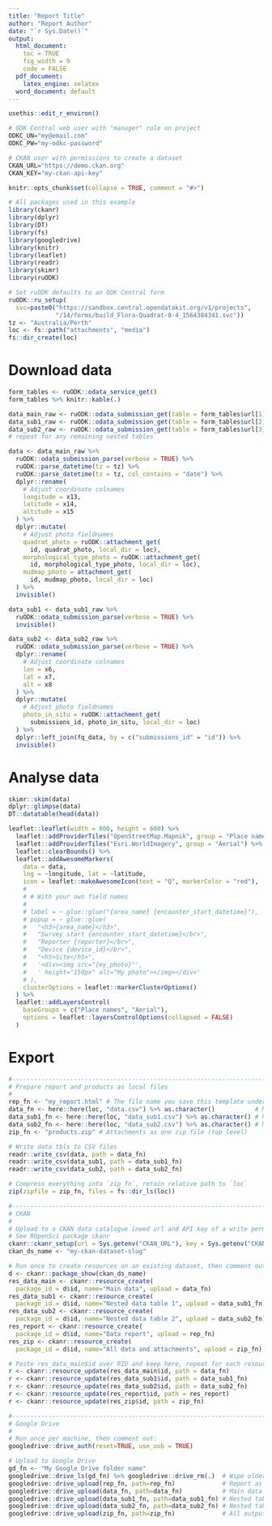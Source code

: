 ```yaml
---
title: "Report Title"
author: "Report Author"
date: "`r Sys.Date()`"
output:
  html_document:
    toc = TRUE
    fig_width = 9
    code = FALSE
  pdf_document:
    latex_engine: xelatex
  word_document: default
---
```

<!--  
This Rmd template provides an example workflow to access submissions and 
attachments of a given ODK Central form using its OData API and disseminate
data, attachments, and this report via CKAN or Google Drive.

You will need:
* An ODK Central form's OData Service URL (ending in .svc), accessed from the 
  "Analyse using OData" button on the form submission tab.
* Username and password of an ODK Central webuser authorised to view this form.
* Optional: base URL and write-permitted API key for a CKAN instance.
* Optional: a Google account and the means to authenticate (e.g. phone for 2FA).
-->

<!--
Step 1: Setup ruODK, ckanr
Secrets are set as environment variables to keep them outside of this document. 
Read vignette "setup" for further information.
-->
<!-- 1a. Open the .Renviron file:  -->
```r
usethis::edit_r_environ()
```

<!-- 1b. Paste the following block usign your own, working credentials:  -->
```r
# ODK Central web user with "manager" role on project
ODKC_UN="my@email.com"
ODKC_PW="my-odkc-password"

# CKAN user with permissions to create a dataset
CKAN_URL="https://demo.ckan.org"
CKAN_KEY="my-ckan-api-key"
```
<!-- 1c: Restart the R session to load these environment variables. -->

<!-- 
* Configure ODK Central base URL (url), project ID (pid), and form ID (fid) 
  in one step using the OData Service URL.
* Paste your own Service URL over `svc="..."`.
* Paste your local timezone over `Australia/Perth`.
* Adjust `loc` to a local subfolder for downloaded attachments.
-->
```r
knitr::opts_chunk$set(collapse = TRUE, comment = "#>")

# All packages used in this example
library(ckanr)
library(dplyr)
library(DT)
library(fs)
library(googledrive)
library(knitr)
library(leaflet)
library(readr)
library(skimr)
library(ruODK)

# Set ruODK defaults to an ODK Central form
ruODK::ru_setup(
  svc=paste0("https://sandbox.central.opendatakit.org/v1/projects",
             "/14/forms/build_Flora-Quadrat-0-4_1564384341.svc"))
tz <- "Australia/Perth"
loc <- fs::path("attachments", "media")
fs::dir_create(loc)
```

# Download data
<!-- Get table names. `form_tables` will contain one row per separate table. -->
```r
form_tables <- ruODK::odata_service_get()
form_tables %>% knitr::kable(.)
```

<!-- 
Get and parse submissions.

* Rename any point coordinates which come out as `xn`, `xn+1`, `xn+2` into 
  longitude, latitude, altitude.
* Repeat parse_datetime for each form field name that symbolises a datetime.
  Default assumes "time", example shows an additional step to also parse any
  form field with "date" in its name.


Repeat for each table name in form_tables$url. 
-->
```r
data_main_raw <- ruODK::odata_submission_get(table = form_tables$url[1])
data_sub1_raw <- ruODK::odata_submission_get(table = form_tables$url[2])
data_sub2_raw <- ruODK::odata_submission_get(table = form_tables$url[3])
# repeat for any remaining nested tables

data <- data_main_raw %>% 
  ruODK::odata_submission_parse(verbose = TRUE) %>%
  ruODK::parse_datetime(tz = tz) %>% 
  ruODK::parse_datetime(tz = tz, col_contains = "date") %>%
  dplyr::rename(
    # Adjust coordinate colnames
    longitude = x13,
    latitude = x14,
    altitude = x15
  ) %>%
  dplyr::mutate(
    # Adjust photo fieldnames
    quadrat_photo = ruODK::attachment_get(
      id, quadrat_photo, local_dir = loc),
    morphological_type_photo = ruODK::attachment_get(
      id, morphological_type_photo, local_dir = loc),
    mudmap_photo = attachment_get(
      id, mudmap_photo, local_dir = loc)
  ) %>%
  invisible()

data_sub1 <- data_sub1_raw %>% 
  ruODK::odata_submission_parse(verbose = TRUE) %>% 
  invisible()

data_sub2 <- data_sub2_raw %>%
  ruODK::odata_submission_parse(verbose = TRUE) %>% 
  dplyr::rename(
    # Adjust coordinate colnames
    lon = x6,
    lat = x7,
    alt = x8
  ) %>%
  dplyr::mutate(
    # Adjust photo fieldnames
    photo_in_situ = ruODK::attachment_get(
      submissions_id, photo_in_situ, local_dir = loc)
  ) %>%
  dplyr::left_join(fq_data, by = c("submissions_id" = "id")) %>%
  invisible()
```

# Analyse data
<!-- Summarise, analyse, visualise the tibble(s) data (, data_sub1, data_sub2) -->
```r
skimr::skim(data)
dplyr::glimpse(data)
DT::datatable(head(data))
```

```r
leaflet::leaflet(width = 800, height = 600) %>%
  leaflet::addProviderTiles("OpenStreetMap.Mapnik", group = "Place names") %>%
  leaflet::addProviderTiles("Esri.WorldImagery", group = "Aerial") %>%
  leaflet::clearBounds() %>%
  leaflet::addAwesomeMarkers(
    data = data,
    lng = ~longitude, lat = ~latitude,
    icon = leaflet::makeAwesomeIcon(text = "Q", markerColor = "red"),
    # 
    # # With your own field names
    # 
    # label = ~ glue::glue("{area_name} {encounter_start_datetime}"),
    # popup = ~ glue::glue(
    #   "<h3>{area_name}</h3>",
    #   "Survey start {encounter_start_datetime}</br>",
    #   "Reporter {reporter}</br>",
    #   "Device {device_id}</br>",
    #   "<h5>Site</h5>",
    #   '<div><img src="{my_photo}"',
    #   ' height="150px" alt="My photo"></img></div>'
    # ),
    clusterOptions = leaflet::markerClusterOptions()
  ) %>%
  leaflet::addLayersControl(
    baseGroups = c("Place names", "Aerial"),
    options = leaflet::layersControlOptions(collapsed = FALSE)
  )
```

# Export
<!--
The form submissions are now extracted and visualised. What's next:

* Save data to local files (e.g. CSV).
* Compile report (e.g. to HTML).
* Compress all outputs as ZIP.
* Upload these artifacts to a CKAN data catalogue.
* Upload same artifacts to Google Drive.

Notes: 

* Generate the HTML report once off without the next chunk (`eval=F`), 
  as the chunk refers to the rendered output file (HTML) before the file is 
  created initially.
* Run report always twice to generate (run 1) and upload (run 2) the latest HTML.
-->
```r
#------------------------------------------------------------------------------#
# Prepare report and products as local files
#
rep_fn <- "my_report.html" # The file name you save this template under
data_fn <- here::here(loc, "data.csv") %>% as.character()           # Main data
data_sub1_fn <- here::here(loc, "data_sub1.csv") %>% as.character() # Nested table 1
data_sub2_fn <- here::here(loc, "data_sub2.csv") %>% as.character() # Nested table 2
zip_fn <- "products.zip" # Attachments as one zip file (top level)

# Write data tbls to CSV files
readr::write_csv(data, path = data_fn)
readr::write_csv(data_sub1, path = data_sub1_fn)
readr::write_csv(data_sub2, path = data_sub2_fn)

# Compress everything into `zip_fn`, retain relative path to `loc`
zip(zipfile = zip_fn, files = fs::dir_ls(loc))

#------------------------------------------------------------------------------#
# CKAN
#
# Upload to a CKAN data catalogue (need url and API key of a write permitted user)
# See ROpenSci package ckanr
ckanr::ckanr_setup(url = Sys.getenv("CKAN_URL"), key = Sys.getenv("CKAN_KEY"))
ckan_ds_name <- "my-ckan-dataset-slug"

# Run once to create resources on an existing dataset, then comment out
d <- ckanr::package_show(ckan_ds_name)
res_data_main <- ckanr::resource_create(
  package_id = d$id, name="Main data", upload = data_fn)
res_data_sub1 <- ckanr::resource_create(
  package_id = d$id, name="Nested data table 1", upload = data_sub1_fn)
res_data_sub2 <- ckanr::resource_create(
  package_id = d$id, name="Nested data table 2", upload = data_sub2_fn)
res_report <- ckanr::resource_create(
  package_id = d$id, name="Data report", upload = rep_fn)
res_zip <- ckanr::resource_create(
  package_id = d$id, name="All data and attachments", upload = zip_fn)

# Paste res_data_main$id over RID and keep here, repeat for each resource
r <- ckanr::resource_update(res_data_main$id, path = data_fn)
r <- ckanr::resource_update(res_data_sub1$id, path = data_sub1_fn)
r <- ckanr::resource_update(res_data_sub2$id, path = data_sub2_fn)
r <- ckanr::resource_update(res_report$id, path = res_report)
r <- ckanr::resource_update(res_zip$id, path = zip_fn)

#------------------------------------------------------------------------------#
# Google Drive
#
# Run once per machine, then comment out:
googledrive::drive_auth(reset=TRUE, use_oob = TRUE)

# Upload to Google Drive
gd_fn <- "My Google Drive folder name"
googledrive::drive_ls(gd_fn) %>% googledrive::drive_rm(.)  # Wipe older outputs
googledrive::drive_upload(rep_fn, path=rep_fn)             # Report as HTML
googledrive::drive_upload(data_fn, path=data_fn)           # Main data as CSV
googledrive::drive_upload(data_sub1_fn, path=data_sub1_fn) # Nested table 1 as CSV
googledrive::drive_upload(data_sub2_fn, path=data_sub2_fn) # Nested table 2 as CSV
googledrive::drive_upload(zip_fn, path=zip_fn)             # All outputs as ZIP
```
